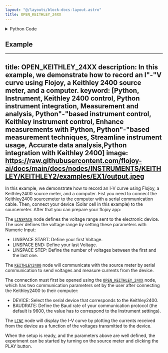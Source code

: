 ```yaml
---
layout: "@/layouts/block-docs-layout.astro"
title: OPEN_KEITHLEY_24XX
---
```



<PythonDocsDisplay docstring={docstring} />

<details>
<summary>Python Code</summary>

```python
import serial
from typing import Optional
from flojoy import SerialDevice, flojoy, DataContainer
from flojoy.connection_manager import DeviceConnectionManager


@flojoy(deps={"pyserial": "3.5"})
def OPEN_KEITHLEY_24XX(
    device: SerialDevice, baudrate: int = 9600
) -> Optional[DataContainer]:
    """The OPEN_KEITHLEY_24XX node opens a connection with the Keithley 2400 source meter.

    Parameters
    ----------
    device: Serial
        The connected serial device corresponding to the Keithley 2400 source meter.

    Returns
    -------
    None
    """

    ser = serial.Serial(
        port=device.get_port(),
        baudrate=baudrate,
        bytesize=serial.EIGHTBITS,
        parity=serial.PARITY_NONE,
        stopbits=serial.STOPBITS_ONE,
        timeout=1,
    )

    DeviceConnectionManager.register_connection(device, ser)

    return None

```

[Find this Flojoy Block on GitHub](https://github.com/flojoy-ai/blocks/blob/main/blocks/IO/INSTRUMENTS/SOURCEMETERS/KEITHLEY/24XX/BASIC/OPEN_KEITHLEY_24XX/OPEN_KEITHLEY_24XX.py)

</details>

## Example

<GetHelpWidget />

<AppDisplay app={app} blockName="OPEN_KEITHLEY_24XX" client:visible />

---
title: OPEN_KEITHLEY_24XX
description: In this example, we demonstrate how to record an I"-"V curve using Flojoy, a Keithley 2400 source meter, and a computer.
keyword: [Python, Instrument, Keithley 2400 control, Python instrument integration, Measurement and analysis, Python"-"based instrument control, Keithley instrument control, Enhance measurements with Python, Python"-"based measurement techniques, Streamline instrument usage, Accurate data analysis,Python integration with Keithley 2400]
image: https://raw.githubusercontent.com/flojoy-ai/docs/main/docs/nodes/INSTRUMENTS/KEITHLEY/KEITHLEY2/examples/EX1/output.jpeg
--- 

In this example, we demonstrate how to record an I-V curve using Flojoy, a Keithley2400 source meter, and a computer. Fist you need to connect the Keithley2400 sourcemeter to the computer with a serial communication cable. Then, connect your device (Solar cell in this example) to the sourcemeter. After that you can prepare your flojoy app:

The [`LINSPACE`](https://github.com/flojoy-io/nodes/blob/main/GENERATORS/SIMULATIONS/LINSPACE/LINSPACE.py) node defines the voltage range sent to the electronic device. The user defines the voltage range by setting these parameters with Numeric Input:

- LINSPACE START: Define your first Voltage.
- LINSPACE END: Define your last Voltage.
- LINSPACE STEP: Define the number of voltages between the first and the last one.

The [`KEITHLEY2400`](https://github.com/flojoy-io/nodes/blob/main/INSTRUMENTS/KEITHLEY/KEITHLEY2400/KEITHLEY2400.py) node will communicate with the source meter by serial communication to send voltages and measure currents from the device. 

The connection must first be opened using the [`OPEN_KEITHLEY_24XX`](https://github.com/flojoy-io/nodes/blob/main/INSTRUMENTS/KEITHLEY/KEITHLEY2400/KEITHLEY2400.py) node, which has two communication parameters set by the user after connecting the Keithley2400 to their computer:

- DEVICE: Select the serial device that corresponds to the Keithley2400.
- BAUDRATE: Define the Baud rate of your communication protocol (the default is 9600, the value has to correspond to the Instrument settings).

The [`LINE`](https://github.com/flojoy-io/nodes/blob/main/VISUALIZERS/PLOTLY/LINE/LINE.py) node will display the I-V curve by plotting the currents received from the device as a function of the voltages transmitted to the device.

When the setup is ready, and the parameters above are well defined, the experiment can be started by turning on the source meter and clicking the PLAY button.

